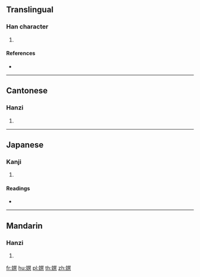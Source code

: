 ==Translingual==

===Han character===
{{Han char|rn=38|rad=女|as=10|sn=13|four=47480|canj=VBAC|ids=⿰女冥}}

# {{defn|Han|sort=女10}}

====References====
* {{Han ref|kx=0268.400|dkj=06609|dj=0536.130|hdz=21074.040|uh=5AC7|ud=23239|bh=DCF3|bd=56563}}

----

==Cantonese==

===Hanzi===
{{yue-hanzi|jyut=[[ming4]]|y=ming4}}

# {{defn|lang=yue|sort=女10}}

----

==Japanese==

===Kanji===
{{ja-kanji|grade=|rs=女10}}

# {{defn|lang=ja|sort=女10}}

====Readings====
* {{ja-readings|on=[[べい]] (bei), [[みゃう]] (myau), [[ばう]] (bau)|kun=[[おずおずとする]] (ozuozutosuru)}}

----

==Mandarin==

===Hanzi===
{{cmn-hanzi|pin=[[míng]] ([[ming2]])|wg=ming<sup>2</sup>}}

# {{defn|lang=cmn|sort=女10}}

[[fr:嫇]]
[[hu:嫇]]
[[pl:嫇]]
[[th:嫇]]
[[zh:嫇]]